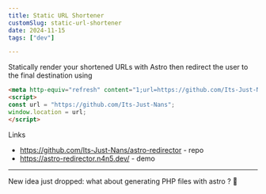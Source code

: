 ```yaml
---
title: Static URL Shortener
customSlug: static-url-shortener
date: 2024-11-15
tags: ["dev"]

---
```


Statically render your shortened URLs with Astro then redirect the user to the final destination using 

```html
<meta http-equiv="refresh" content="1;url=https://github.com/Its-Just-Nans">
<script>
const url = "https://github.com/Its-Just-Nans";
window.location = url;
</script>
```

Links

- https://github.com/Its-Just-Nans/astro-redirector - repo
- https://astro-redirector.n4n5.dev/ - demo

---


<Thought>
New idea just dropped: what about generating PHP files with astro ? 🤔
</Thought>
